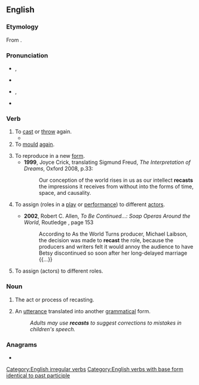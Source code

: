 ==English==

===Etymology===
From {{prefix|en|re|cast}}.

===Pronunciation===
{{rfp|en}}
<!--noun is probably different. If so, add [[Category:English heteronyms]]-->
* {{enPR|rē-käst'}}, {{IPA|en|/ɹiːˈkɑːst/}}
* {{rhymes|en|ɑːst}}
* {{enPR|rē-kăst'}}, {{IPA|en|/ɹiːˈkæst/}}
* {{rhymes|en|æst}}

===Verb===
{{en-verb|recasts|recasting|recast}}

# To [[cast]] or [[throw]] again.
#* {{RQ:Florio Montaigne Essayes|chapter=47|book=I|passage=the Roman gentlemen armed at all assayes, in the middest of their running-race, would cast and '''recast''' themselves from one to another horse.}}
# To [[mould]] [[again]].
#: {{ux|en|The whole bell had to be '''recast''' although it had only one tiny, hardly visible crack.}}
# To reproduce in a new [[form]].
#* '''1999''', Joyce Crick, translating Sigmund Freud, ''The Interpretation of Dreams'', Oxford 2008, p.33:
#*: Our conception of the world rises in us as our intellect '''recasts''' {{transterm|umgiesst|lang=de}} the impressions it receives from without into the forms of time, space, and causality.
# {{lb|en|transitive|film|theatre}} To assign (roles in a [[play]] or [[performance]]) to different [[actor]]s.
#* '''2002''', Robert C. Allen, ''To Be Continued...: Soap Operas Around the World'', Routledge {{ISBN|9781134837038}}, page 153
#*: According to As the World Turns producer, Michael Laibson, the decision was made to '''recast''' the role, because the producers and writers felt it would annoy the audience to have Betsy discontinued so soon after her long-delayed marriage {{...}}
# {{lb|en|transitive|film|theatre}} To assign (actors) to different roles.
#: {{ux|en|She was '''recast''' as the villain.}}

===Noun===
{{en-noun}}

# The act or process of recasting.
# {{lb|en|linguistics}} An [[utterance]] translated into another [[grammatical]] form.
#: ''Adults may use '''recasts''' to suggest corrections to mistakes in children's speech.''

===Anagrams===
* {{anagrams|en|a=acerst|Cartes|Caster|Cestar|acters|carest|carets|cartes|caster|caters|crates|creats|racest|reacts|rescat|reäcts|traces}}

[[Category:English irregular verbs]]
[[Category:English verbs with base form identical to past participle]]